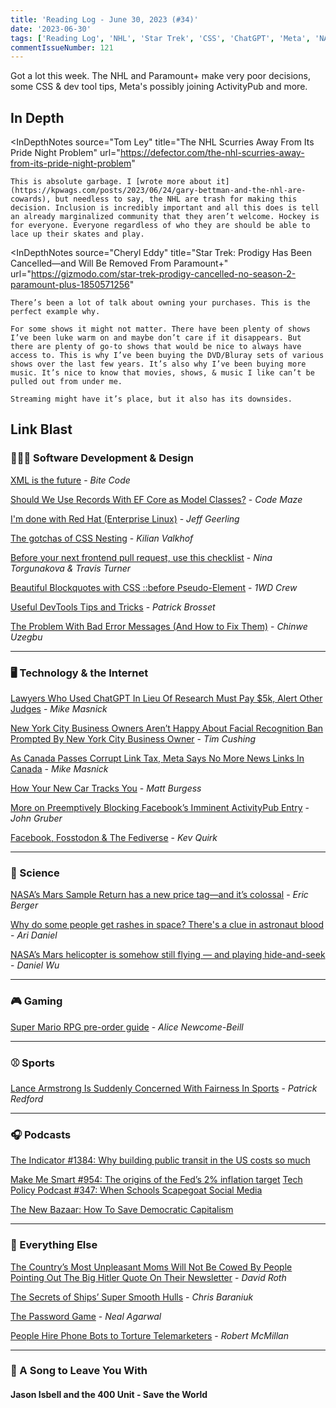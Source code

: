 ```yaml
---
title: 'Reading Log - June 30, 2023 (#34)'
date: '2023-06-30'
tags: ['Reading Log', 'NHL', 'Star Trek', 'CSS', 'ChatGPT', 'Meta', 'NASA', 'Mars']
commentIssueNumber: 121
---
```


Got a lot this week. The NHL and Paramount+ make very poor decisions, some CSS & dev tool tips, Meta's possibly joining ActivityPub and more.

## In Depth

<InDepthNotes
    source="Tom Ley"
    title="The NHL Scurries Away From Its Pride Night Problem"
    url="https://defector.com/the-nhl-scurries-away-from-its-pride-night-problem"
>
    This is absolute garbage. I [wrote more about it](https://kpwags.com/posts/2023/06/24/gary-bettman-and-the-nhl-are-cowards), but needless to say, the NHL are trash for making this decision. Inclusion is incredibly important and all this does is tell an already marginalized community that they aren’t welcome. Hockey is for everyone. Everyone regardless of who they are should be able to lace up their skates and play.
</InDepthNotes>

<InDepthNotes
    source="Cheryl Eddy"
    title="Star Trek: Prodigy Has Been Cancelled—and Will Be Removed From Paramount+"
    url="https://gizmodo.com/star-trek-prodigy-cancelled-no-season-2-paramount-plus-1850571256"
>
    There’s been a lot of talk about owning your purchases. This is the perfect example why.

    For some shows it might not matter. There have been plenty of shows I’ve been luke warm on and maybe don’t care if it disappears. But there are plenty of go-to shows that would be nice to always have access to. This is why I’ve been buying the DVD/Bluray sets of various shows over the last few years. It’s also why I’ve been buying more music. It’s nice to know that movies, shows, & music I like can’t be pulled out from under me.

    Streaming might have it’s place, but it also has its downsides.
</InDepthNotes>

## Link Blast

### 👨🏼‍💻 Software Development & Design

[XML is the future](https://www.bitecode.dev/p/hype-cycles) - *Bite Code*

[Should We Use Records With EF Core as Model Classes?](https://code-maze.com/dotnet-efcore-records-as-model-classes/) - *Code Maze*

[I'm done with Red Hat (Enterprise Linux)](https://www.jeffgeerling.com/blog/2023/im-done-red-hat-enterprise-linux) - *Jeff Geerling*

[The gotchas of CSS Nesting](https://kilianvalkhof.com/2023/css-html/the-gotchas-of-css-nesting/) - *Kilian Valkhof*

[Before your next frontend pull request, use this checklist](https://evilmartians.com/chronicles/before-your-next-frontend-pull-request-use-this-checklist) - *Nina Torgunakova & Travis Turner*

[Beautiful Blockquotes with CSS ::before Pseudo-Element](https://1stwebdesigner.com/blockquotes-with-the-css-before-pseudo-element/) - *1WD Crew*

[Useful DevTools Tips and Tricks](https://www.smashingmagazine.com/2023/06/popular-devtools-tips/) - *Patrick Brosset*

[The Problem With Bad Error Messages (And How to Fix Them)](https://uxplanet.org/the-problem-with-bad-error-messages-and-how-to-fix-them-d6f78acc7ed9) - *Chinwe Uzegbu*

----

### 🖥 Technology & the Internet

[Lawyers Who Used ChatGPT In Lieu Of Research Must Pay $5k, Alert Other Judges](https://www.techdirt.com/2023/06/23/lawyers-who-used-chatgpt-in-lieu-of-research-must-pay-5k-alert-other-judges/) - *Mike Masnick*

[New York City Business Owners Aren’t Happy About Facial Recognition Ban Prompted By New York City Business Owner](https://www.techdirt.com/2023/06/23/new-york-city-business-owners-arent-happy-about-facial-recognition-ban-prompted-by-new-york-city-business-owner/) - *Tim Cushing*

[As Canada Passes Corrupt Link Tax, Meta Says No More News Links In Canada](https://www.techdirt.com/2023/06/23/as-canada-passes-corrupt-link-tax-meta-says-no-more-news-links-in-canada/) - *Mike Masnick*

[How Your New Car Tracks You](https://www.wired.com/story/car-data-privacy-toyota-honda-ford/) - *Matt Burgess*

[More on Preemptively Blocking Facebook’s Imminent ActivityPub Entry](https://daringfireball.net/2023/06/more_on_preemptively_blocking) - *John Gruber*

[Facebook, Fosstodon & The Fediverse](https://hub.fosstodon.org/facebook-fosstodon-fedi) - *Kev Quirk*

----

### 🔬 Science

[NASA’s Mars Sample Return has a new price tag—and it’s colossal](https://arstechnica.com/space/2023/06/the-mars-sample-return-mission-is-starting-to-give-nasa-sticker-shock/) - *Eric Berger*

[Why do some people get rashes in space? There's a clue in astronaut blood](https://www.npr.org/sections/health-shots/2023/06/26/1184026951/astronaut-immune-system-space-travel-health) - *Ari Daniel*

[NASA’s Mars helicopter is somehow still flying — and playing hide-and-seek](https://www.washingtonpost.com/nation/2023/06/02/mars-helicopter-ingenuity-nasa-disappear/) - *Daniel Wu*

----

### 🎮 Gaming

[Super Mario RPG pre-order guide](https://www.polygon.com/deals/23769911/super-mario-rpg-pre-order-buy-nintendo-switch) - *Alice Newcome-Beill*

----

### ⚾ Sports

[Lance Armstrong Is Suddenly Concerned With Fairness In Sports](https://defector.com/lance-armstrong-is-suddenly-concerned-with-fairness-in-sports) - *Patrick Redford*

----

### 🎧 Podcasts

[The Indicator #1384: Why building public transit in the US costs so much](https://www.npr.org/2023/06/26/1184420745/why-building-public-transit-in-the-us-costs-so-much)

[Make Me Smart #954: The origins of the Fed’s 2% inflation target](https://www.marketplace.org/shows/make-me-smart/the-origins-of-the-feds-2-inflation-target/)
[Tech Policy Podcast #347: When Schools Scapegoat Social Media](https://podcast.techfreedom.org/episodes/347-when-schools-scapegoat-social-media)

[The New Bazaar: How To Save Democratic Capitalism](https://shows.acast.com/the-new-bazaar/episodes/how-to-save-democratic-capitalism)

----

### 🎒 Everything Else

[The Country’s Most Unpleasant Moms Will Not Be Cowed By People Pointing Out The Big Hitler Quote On Their Newsletter](https://defector.com/the-countrys-most-unpleasant-moms-will-not-be-cowed-by-people-pointing-out-the-big-hitler-quote-on-their-newsletter) - *David Roth*

[The Secrets of Ships’ Super Smooth Hulls](https://hakaimagazine.com/news/the-secrets-of-ships-super-smooth-hulls/) - *Chris Baraniuk*

[The Password Game](https://neal.fun/password-game/) - *Neal Agarwal*

[People Hire Phone Bots to Torture Telemarketers](https://www.wsj.com/articles/people-hire-phone-bots-to-torture-telemarketers-2dbb8457) - *Robert McMillan*

----

### 🎵 A Song to Leave You With

#### Jason Isbell and the 400 Unit - Save the World

<YouTubeEmbed id="HxIaZCQr_Ew" title="Jason Isbell and the 400 Unit - Save the World" />
